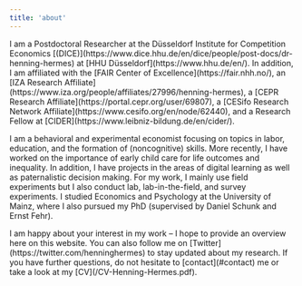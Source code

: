 ```yaml
---
title: 'about'
---
```


<p class="mt-4">
I am a Postdoctoral Researcher at the Düsseldorf Institute for Competition Economics [(DICE)](https://www.dice.hhu.de/en/dice/people/post-docs/dr-henning-hermes) at [HHU Düsseldorf](https://www.hhu.de/en/). In addition, I am affiliated with the [FAIR Center of Excellence](https://fair.nhh.no/), an [IZA Research Affiliate](https://www.iza.org/people/affiliates/27996/henning-hermes), a [CEPR Research Affiliate](https://portal.cepr.org/user/69807), a [CESifo Research Network Affiliate](https://www.cesifo.org/en/node/62440), and a Research Fellow at [CIDER](https://www.leibniz-bildung.de/en/cider/).
</p>
<p class="mt-4">
I am a behavioral and experimental economist focusing on topics in labor, education, and the formation of (noncognitive) skills. More recently, I have worked on the importance of early child care for life outcomes and inequality. In addition, I have projects in the areas of digital learning as well as paternalistic decision making. For my work, I mainly use field experiments but I also conduct lab, lab-in-the-field, and survey experiments. I studied Economics and Psychology at the University of Mainz, where I also pursued my PhD (supervised by Daniel Schunk and Ernst Fehr).
</p>
<p class="mt-4">
I am happy about your interest in my work – I hope to provide an overview here on this website. You can also follow me on [Twitter](https://twitter.com/henninghermes) to stay updated about my research. If you have further questions, do not hesitate to [contact](#contact) me or take a look at my [CV](/CV-Henning-Hermes.pdf).
</p>
